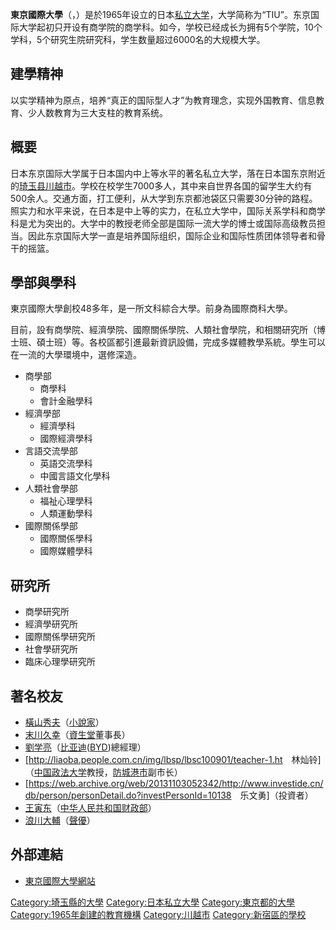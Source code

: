 {{Unreferenced|time=2015-09-22T02:50:39+00:00}}
{{大学(日本) 
| 国=日本
| 大学名=東京国際大学
| ふりがな=とうきょうこくさいだいがく
| 英称=Tokyo International University 
| 画像=Tokyo International University campus1.jpg 
| 画像説明=
| 大学設置年=1965年
| 創立年=1965年
| 学校種別=私立
| 設置者=[[学校法人東京国際大学|学校法人東京国際大学]]
| 本部所在地=
| キャンパス={{日本}}<br />川越（埼玉縣川越市）<br />早稻田（東京都新宿區）
| 学部=商學部<br />經濟學部<br />言語交流學部<br />人類社會學部<br />國際關係學部
| 研究科商學研究所<br />經濟學研究所<br />國際關係學研究所<br />社會學研究所<br />臨床心理學研究所
| 大学の略称=TIU、東国
| ウェブサイト= {{URL|https://www.tiu.ac.jp}}
}}

'''東京國際大學'''（{{jpn|j=東京国際大学 |hg= とうきょうこくさいだいがく |kyu= |hgt= |rm= Tōkyō kokusai daigaku|link= |f=h}}，{{lang-en|Tokyo International University}}）是於1965年设立的日本[[私立大学|私立大学]]，大学简称为“TIU”。东京国际大学起初只开设有商学院的商学科。如今，学校已经成长为拥有5个学院，10个学科，5个研究生院研究科，学生数量超过6000名的大规模大学。

==建學精神==
以实学精神为原点，培养“真正的国际型人才”为教育理念，实现外国教育、信息教育、少人数教育为三大支柱的教育系统。

== 概要 ==
日本东京国际大学属于日本国内中上等水平的著名私立大学，落在日本国东京附近的[[琦玉县|琦玉县]][[川越市|川越市]]。学校在校学生7000多人，其中来自世界各国的留学生大约有500余人。交通方面，打工便利，从大学到东京都池袋区只需要30分钟的路程。照实力和水平来说，在日本是中上等的实力，在私立大学中，国际关系学科和商学科是尤为突出的。大学中的教授老师全部是国际一流大学的博士或国际高级教员担当。因此东京国际大学一直是培养国际组织，国际企业和国际性质团体领导者和骨干的摇篮。

==學部與學科==
東京國際大學創校48多年，是一所文科綜合大學。前身為國際商科大學。

目前，設有商學院、經濟學院、國際關係學院、人類社會學院，和相關研究所（博士班、碩士班）等。各校區都引進最新資訊設備，完成多媒體教學系統。學生可以在一流的大學環境中，選修深造。

*商學部
**商學科
**會計金融學科
*經濟學部
**經濟學科
**國際經濟學科
*言語交流學部　
**英語交流學科
**中國言語文化學科
*人類社會學部
**福祉心理學科
**人類運動學科
*國際關係學部
**國際關係學科
**國際媒體學科

==研究所==
*商學研究所
*經濟學研究所
*國際關係學研究所
*社會學研究所
*臨床心理學研究所

==著名校友==
*[[橫山秀夫|橫山秀夫]]（[[小說家|小說家]]）
*[[末川久幸|末川久幸]]（[[資生堂|資生堂]]董事長）
*[[劉学亮|劉学亮]]（[[比亚迪|比亚迪]]([[BYD|BYD]])總經理）
*[http://liaoba.people.com.cn/img/lbsp/lbsc100901/teacher-1.ht　林灿铃] {{Wayback|url=http://liaoba.people.com.cn/img/lbsp/lbsc100901/teacher-1.ht |date=20131103022310 }}（[[中国政法大学|中国政法大学]]教授，[[防城港市|防城港市]]副市长）
*[https://web.archive.org/web/20131103052342/http://www.investide.cn/db/person/personDetail.do?investPersonId=10138　乐文勇]（投資者）
*[[王寅东|王寅东]]（[[中华人民共和国财政部|中华人民共和国财政部]]）
*[[浪川大輔|浪川大輔]]（[[聲優|聲優]]）

==外部連結==
* [https://www.tiu.ac.jp 東京國際大學網站] {{Wayback|url=https://www.tiu.ac.jp/ |date=20210329220301 }}
{{Authority control}}


{{DEFAULTSORT:Tokyo Kokusai Daigaku}}
[[Category:埼玉縣的大學|Category:埼玉縣的大學]]
[[Category:日本私立大學|Category:日本私立大學]]
[[Category:東京都的大學|Category:東京都的大學]]
[[Category:1965年創建的教育機構|Category:1965年創建的教育機構]]
[[Category:川越市|Category:川越市]]
[[Category:新宿區的學校|Category:新宿區的學校]]